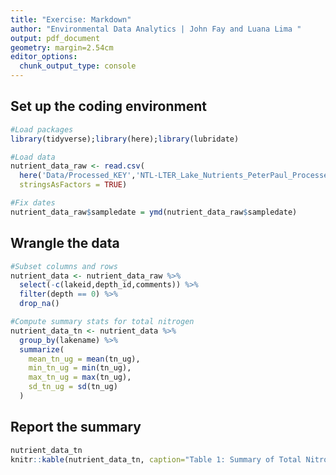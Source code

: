 ```yaml
---
title: "Exercise: Markdown"
author: "Environmental Data Analytics | John Fay and Luana Lima "
output: pdf_document
geometry: margin=2.54cm
editor_options: 
  chunk_output_type: console
---
```


## Set up the coding environment

```r
#Load packages
library(tidyverse);library(here);library(lubridate)

#Load data
nutrient_data_raw <- read.csv(
  here('Data/Processed_KEY','NTL-LTER_Lake_Nutrients_PeterPaul_Processed.csv'),
  stringsAsFactors = TRUE)

#Fix dates
nutrient_data_raw$sampledate = ymd(nutrient_data_raw$sampledate)

```

## Wrangle the data

```r
#Subset columns and rows
nutrient_data <- nutrient_data_raw %>% 
  select(-c(lakeid,depth_id,comments)) %>% 
  filter(depth == 0) %>% 
  drop_na()

#Compute summary stats for total nitrogen
nutrient_data_tn <- nutrient_data %>% 
  group_by(lakename) %>% 
  summarize(
    mean_tn_ug = mean(tn_ug),
    min_tn_ug = min(tn_ug),
    max_tn_ug = max(tn_ug),
    sd_tn_ug = sd(tn_ug)
  )
```

## Report the summary

```r
nutrient_data_tn
knitr::kable(nutrient_data_tn, caption="Table 1: Summary of Total Nitrogen")
```

